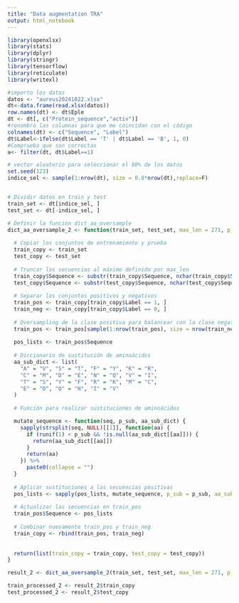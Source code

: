 ---
title: "Data augmentation TRA"
output: html_notebook
---



```{r}
library(openxlsx)
library(stats)
library(dplyr)
library(stringr)
library(tensorflow)
library(reticulate)
library(writexl)

#importo los datos
datos <- "aureus20241022.xlsx"
dt<-data.frame(read.xlsx(datos))
row.names(dt) <- dt$Eple
dt <- dt[, c("Protein_sequence","activ")]
#ronombro las columnas para que me coincidan con el código 
colnames(dt) <- c("Sequence", "Label")
dt$Label<-ifelse(dt$Label == 'T' | dt$Label == 'B', 1, 0)
#Compruebo que son correctas
a<- filter(dt, dt$Label==1)

# vector aleatorio para seleccionar el 80% de los datos 
set.seed(123)
indice_sel <- sample(1:nrow(dt), size = 0.8*nrow(dt),replace=F)


# Dividir datos en train y test
train_set <- dt[indice_sel, ]
test_set <- dt[-indice_sel, ]

```

```{r}
# Definir la función dict_aa_oversample
dict_aa_oversample_2 <- function(train_set, test_set, max_len = 271, p_sub = 0.05) {
  
  # Copiar los conjuntos de entrenamiento y prueba
  train_copy <- train_set
  test_copy <- test_set
  
  # Truncar las secuencias al máximo definido por max_len
  train_copy$Sequence <- substr(train_copy$Sequence, nchar(train_copy$Sequence) - max_len + 1, nchar(train_copy$Sequence))
  test_copy$Sequence <- substr(test_copy$Sequence, nchar(test_copy$Sequence) - max_len + 1, nchar(test_copy$Sequence))
  
  # Separar los conjuntos positivos y negativos
  train_pos <- train_copy[train_copy$Label == 1, ]
  train_neg <- train_copy[train_copy$Label == 0, ]
  
  # Oversampling de la clase positiva para balancear con la clase negativa
  train_pos <- train_pos[sample(1:nrow(train_pos), size = nrow(train_neg), replace = TRUE), ]
  
  pos_lists <- train_pos$Sequence
  
  # Diccionario de sustitución de aminoácidos
  aa_sub_dict <- list(
    "A" = "V", "S" = "T", "F" = "Y", "K" = "R", 
    "C" = "M", "D" = "E", "N" = "Q", "V" = "I", 
    "T" = "S", "Y" = "F", "R" = "K", "M" = "C", 
    "E" = "D", "Q" = "N", "I" = "V"
  )
  
  # Función para realizar sustituciones de aminoácidos

  mutate_sequence <- function(seq, p_sub, aa_sub_dict) {
    sapply(strsplit(seq, NULL)[[1]], function(aa) {
      if (runif(1) < p_sub && !is.null(aa_sub_dict[[aa]])) {
        return(aa_sub_dict[[aa]])
      }
      return(aa)
    }) %>%
      paste0(collapse = "")
  }
  
  # Aplicar sustituciones a las secuencias positivas
  pos_lists <- sapply(pos_lists, mutate_sequence, p_sub = p_sub, aa_sub_dict = aa_sub_dict)
  
  # Actualizar las secuencias en train_pos
  train_pos$Sequence <- pos_lists
  
  # Combinar nuevamente train_pos y train_neg
  train_copy <- rbind(train_pos, train_neg)
   
  
  return(list(train_copy = train_copy, test_copy = test_copy))
}

result_2 <- dict_aa_oversample_2(train_set, test_set, max_len = 271, p_sub = 0.05)

train_processed_2 <- result_2$train_copy
test_processed_2 <- result_2$test_copy


```


